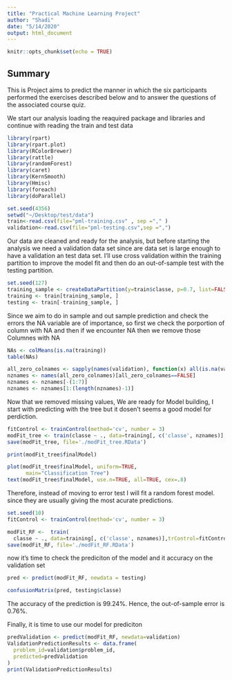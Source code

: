 ```yaml
---
title: "Practical Machine Learning Project"
author: "Shadi"
date: "5/14/2020"
output: html_document
---
```


```r
knitr::opts_chunk$set(echo = TRUE)
```

## Summary

This is Project aims to predict the manner in which the six participants performed the exercises described below and to answer the questions of the associated course quiz.


We start our analysis  loading the reaquired package and libraries and continue with
reading the train and test data 


```r
library(rpart)
library(rpart.plot)
library(RColorBrewer)
library(rattle)
library(randomForest)
library(caret)
library(KernSmooth)
library(Hmisc)
library(foreach)
library(doParallel)

```


```r
set.seed(4356)
setwd("~/Desktop/test/data")
train<-read.csv(file="pml-training.csv" , sep ="," )
validation<-read.csv(file="pml-testing.csv",sep =",")

```

Our data are cleaned and ready for the analysis, but before starting the analysis  we need a validation data set since are data set is large enough to have a validation an test data set. I’ll use cross validation within the training partition to improve the model fit and then do an out-of-sample test with the testing partition.


```r
set.seed(127)
training_sample <- createDataPartition(y=train$classe, p=0.7, list=FALSE)
training <- train[training_sample, ]
testing <- train[-training_sample, ]


```

Since we aim to do in sample and out sample prediction and check the errors the NA variable are of importance, so first we check the porportion of column with NA and then if we encounter NA then we remove those Columnes with NA 


```r
NAs <- colMeans(is.na(training))
table(NAs)
```

```r
all_zero_colnames <- sapply(names(validation), function(x) all(is.na(validation[,x])==TRUE))
nznames <- names(all_zero_colnames)[all_zero_colnames==FALSE]
nznames <- nznames[-(1:7)]
nznames <- nznames[1:(length(nznames)-1)]

```

Now that we removed missing values, We are  ready for  Model building, I start with predicting with the tree but it dosen't seems a good model for perdiction.


```r
fitControl <- trainControl(method='cv', number = 3)
modFit_tree <- train(classe ~ ., data=training[, c('classe', nznames)],trControl=fitControl, method='rpart')
save(modFit_tree, file='./modFit_tree.RData')

print(modFit_tree$finalModel)

plot(modFit_tree$finalModel, uniform=TRUE, 
      main="Classification Tree")
text(modFit_tree$finalModel, use.n=TRUE, all=TRUE, cex=.8)

```

Therefore, instead of moving to error test I will fit a random forest model. since they are usually giving the most acurate predictions.


```r

set.seed(10)
fitControl <- trainControl(method='cv', number = 3)

modFit_RF <-  train(
  classe ~ ., data=training[, c('classe', nznames)],trControl=fitControl, method='rf', ntree=100)
save(modFit_RF, file='./modFit_RF.RData')

```
now it's time to check the prediciton of the model and it accuracy on the validation set 

```r

pred <- predict(modFit_RF, newdata = testing)

confusionMatrix(pred, testing$classe)


```
The accuracy of the prediction is 99.24%. Hence, the out-of-sample error is 0.76%.


Finally, it is time to use our model for prediciton

```r

predValidation <- predict(modFit_RF, newdata=validation)
ValidationPredictionResults <- data.frame(
  problem_id=validation$problem_id,
  predicted=predValidation
)
print(ValidationPredictionResults)

```


